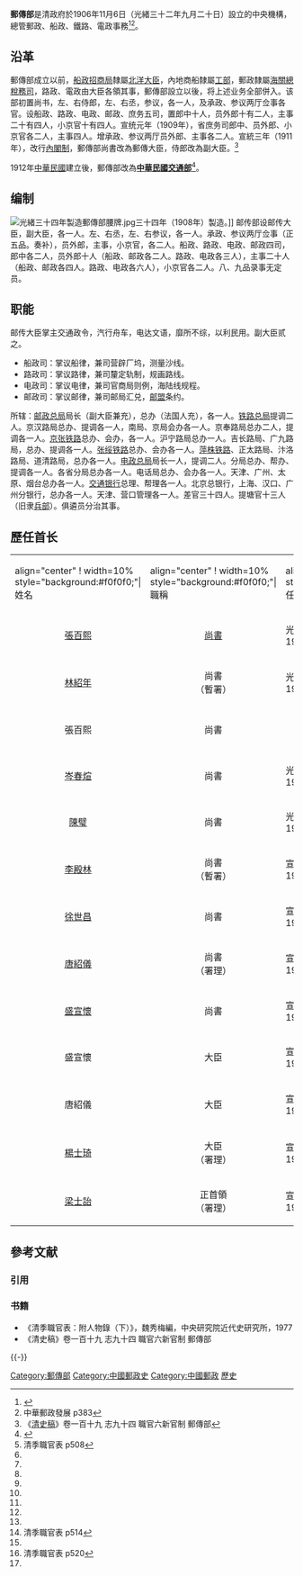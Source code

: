 {{Infobox Govt Agency
| agency_name     = 郵傳部
| nativename_r    = 
| jurisdiction    = {{QING}}
| logo            = 
| logo_width      = 
| logo_caption    = 
| formed          = [[光緒|光緒]]三十二年（1906年11月6日）
| dissolved          = 宣统三年十二月廿五日（1912年2月12日）
| preceding1      = 
| preceding2      = 
| chief1_title    = 邮传大臣
| chief1          = [[杨士琦|杨士琦]]<small>（末任）</small>
| chief2_title    = 署理邮传副大臣
| chief2          = [[阮忠枢|阮忠枢]]<small>（末任）</small>
| parent_agency   = [[大清帝国内阁列表|内阁]]
| picture         = 
| picture_width   = 
| picture_caption = 
| headquarters    = 
| website         = 
| footnotes       = 
| width           = 330px
}}
'''郵傳部'''是清政府於1906年11月6日（光緒三十二年九月二十日）設立的中央機構，總管郵政、船政、鐵路、電政事務<ref>{{cite web|title =清代邮传部面面观|url =http://www.chinapostnews.com.cn/963/09630701.htm|publisher =中国邮政报|accessdate =2010年7月21日|deadurl =yes|archiveurl =https://web.archive.org/web/20100723135519/http://www.chinapostnews.com.cn/963/09630701.htm|archivedate =2010年7月23日}}</ref><ref>中華郵政發展 p383</ref>。

== 沿革 ==
郵傳部成立以前，[[船政招商局|船政招商局]]隸屬[[北洋大臣|北洋大臣]]，內地商船隸屬[[工部|工部]]，郵政隸屬[[海關總稅務司|海關總稅務司]]，路政、電政由大臣各領其事，郵傳部設立以後，将上述业务全部併入。该部初置尚书，左、右侍郎，左、右丞，参议，各一人，及承政、参议两厅佥事各官。设船政、路政、电政、邮政、庶务五司，置郎中十人，员外郎十有二人，主事二十有四人，小京官十有四人。宣统元年（1909年），省庶务司郎中、员外郎、小京官各二人，主事四人。增承政、参议两厅员外郎、主事各二人。宣統三年（1911年），改行[[慶親王內閣|內閣制]]，郵傳部尚書改為郵傳大臣，侍郎改為副大臣。<ref>《[[清史稿|清史稿]]》卷一百十九 志九十四 職官六新官制 郵傳部</ref>

1912年[[中華民國|中華民國]]建立後，郵傳部改為'''[[中華民國交通部|中華民國交通部]]'''<ref>{{cite web|title =交通部檔案|url =http://www.drnh.gov.tw/www/page/A/page-A06_02.aspx?id=27|publisher =[[國史館|國史館]]|accessdate =2010年7月21日|deadurl =yes|archiveurl =https://web.archive.org/web/20091125014157/http://www.drnh.gov.tw/www/page/A/page-A06_02.aspx?id=27|archivedate =2009年11月25日}}</ref>。

== 编制 ==
[[File:光緒三十四年製造郵傳部腰牌.jpg|thumb]]三十四年（1908年）製造。]]
邮传部设邮传大臣，副大臣，各一人。左、右丞，左、右参议，各一人。承政、参议两厅佥事（正五品。奏补），员外郎，主事，小京官，各二人。船政、路政、电政、邮政四司，郎中各二人，员外郎十人（船政、邮政各二人。路政、电政各三人），主事二十人（船政、邮政各四人。路政、电政各六人），小京官各二人。八、九品录事无定员。

== 职能 ==
邮传大臣掌主交通政令，汽行舟车，电达文语，靡所不综，以利民用。副大臣贰之。

*船政司：掌议船律，兼司营辟厂坞，测量沙线。
*路政司：掌议路律，兼司釐定轨制，规画路线。
*电政司：掌议电律，兼司官商局则例，海陆线规程。
*邮政司：掌议邮律，兼司邮局汇兑，[[万国邮政联盟|邮盟]]条约。

所辖：[[邮政总局_(清朝)|邮政总局]]局长（副大臣兼充），总办（法国人充），各一人。[[铁路总局|铁路总局]]提调二人。京汉路局总办、提调各一人，南局、京局会办各一人。京奉路局总办二人，提调各一人。[[京张铁路|京张铁路]]总办、会办，各一人。沪宁路局总办一人。吉长路局、广九路局，总办、提调各一人。[[张绥铁路|张绥铁路]]总办、会办各一人。[[萍株铁路|萍株铁路]]、正太路局、汴洛路局、道清路局，总办各一人。[[电政总局|电政总局]]局长一人，提调二人。分局总办、帮办、提调各一人。各省分局总办各一人。电话局总办、会办各一人。天津、广州、太原、烟台总办各一人。[[交通银行|交通银行]]总理、帮理各一人。北京总银行，上海、汉口、广州分银行，总办各一人。天津、营口管理各一人。差官三十四人。提塘官十三人（旧隶[[兵部|兵部]]）。俱遴员分治其事。

== 歷任首长 ==
{| class="wikitable" 
|-
|align="center" ! width=10% style="background:#f0f0f0;"|姓名
|align="center" ! width=10% style="background:#f0f0f0;"|職稱
|align="center" ! width=25% style="background:#f0f0f0;"|任命時間
|align="center" ! width=25% style="background:#f0f0f0;"|卸任時間
|align="center" ! width=12% style="background:#f0f0f0;"|卸任原因
|align="center" ! width=15% style="background:#f0f0f0;"|備註
|align="center" ! width=5% style="background:#f0f0f0;"|來源
|-
|align="center"|[[張百熙|張百熙]]
|align="center"|[[尚書|尚書]]
|光緒三十二年九月廿一日<br />1906.11.7
|光緒三十三年二月三日<br />1907.3.16
|病假
|
|<ref name="p508">清季職官表 p508</ref>
|-
|align="center"|[[林紹年|林紹年]]
|align="center"|尚書<br />（暫署）
|光緒三十三年二月三日<br />1907.3.16
|
|
|
|<ref name="p508" />
|-
|align="center"|張百熙
|align="center"|尚書
|
|光緒三十三年二月十八日<br />1907.3.31
|卒
|
|<ref name="p508" />
|-
|align="center"|[[岑春煊|岑春煊]]
|align="center"|尚書
|光緒三十三年三月廿一日<br />1907.5.3
|光緒三十三年四月十七日<br />1907.5.28
|調兩廣總督
|
|<ref name="p508" />
|-
|align="center"|[[陳璧_(清)|陳璧]]
|align="center"|尚書
|光緒三十三年四月十八日<br />1907.5.29
|宣統元年正月十八日<br />1909.2.8
|革
|
|<ref name="p508" />
|-
|align="center"|[[李殿林|李殿林]]
|align="center"|尚書<br />（暫署）
|宣統元年正月十八日<br />1909.2.8
|
|
|
|<ref name="p508" />
|-
|align="center"|[[徐世昌|徐世昌]]
|align="center"|尚書
|宣統元年正月十九日<br />1909.2.9
|宣統二年七月十三日<br />1910.8.17
|調軍機大臣
|四月到任
|<ref name="p508" />
|-
|align="center"|[[唐紹儀|唐紹儀]]
|align="center"|尚書<br />（署理）
|宣統二年七月十三日<br />1910.8.17
|宣統二年七月十三日<br />1911.1.6
|因病解職
|九月到任，前以[[沈雲沛|沈雲沛]]暫署
|<ref name="p508" />
|-
|align="center"|[[盛宣懷|盛宣懷]]
|align="center"|尚書
|宣統二年十二月六日<br />1911.1.16
|
|
|
|<ref name="p508" />
|-
|align="center"|盛宣懷
|align="center"|大臣
|宣統三年四月十日<br />1911.5.18
|宣統三年九月五日<br />1911.10.26
|革
|[[慶親王內閣|慶親王內閣]]
|<ref name="p514">清季職官表 p514</ref>
|-
|align="center"|唐紹儀
|align="center"|大臣
|宣統三年九月五日<br />1911.10.26
|
|
|慶親王內閣<br />未到任前，以[[吳郁生|吳郁生]]暫署
|<ref name="p514" />
|-
|align="center"|[[楊士琦|楊士琦]]
|align="center"|大臣<br />（署理）
|宣統三年九月廿六日<br />1911.11.16
|宣統三年十一月十六日<br />1912.1.4
|電請解職
|[[袁世凱內閣|袁世凱內閣]]
|<ref name="p520">清季職官表 p520</ref>
|-
|align="center"|[[梁士詒|梁士詒]]
|align="center"|正首領<br />（署理）
|宣統三年十一月十六日<br />1912.1.4
|
|
|袁世凱內閣
|<ref name="p520" />
|}

== 參考文献 ==
=== 引用 ===
{{Reflist|2}}

=== 书籍 ===
*《清季職官表：附人物錄（下）》，魏秀梅編，中央研究院近代史研究所，1977
*《清史稿》卷一百十九 志九十四 職官六新官制 郵傳部

{{-}}
{{清朝中央官制}}
{{大中华地区邮政}}

[[Category:郵傳部|Category:郵傳部]]
[[Category:中國郵政史|Category:中國郵政史]]
[[Category:中國郵政|Category:中國郵政]]
[[Category:中華郵政|歷史]]